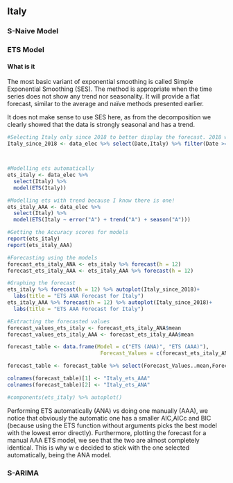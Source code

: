 
## Italy 

### S-Naive Model









### ETS Model 

#### What is it

The most basic variant of exponential smoothing is called Simple Exponential Smoothing (SES). The method is appropriate when the time series does not show any trend nor seasonality. It will provide a flat forecast, similar to the average and naïve methods presented earlier.

It does not make sense to use SES here, as from the decomposition we clearly showed that the data is strongly seasonal and has a trend.

```r
#Selecting Italy only since 2018 to better display the forecast. 2018 will both show the trend BEFORE covid + improve display 
Italy_since_2018 <- data_elec %>% select(Date,Italy) %>% filter(Date >= as.Date("2018-01-01"))



#Modelling ets automatically
ets_italy <- data_elec %>%
  select(Italy) %>%
  model(ETS(Italy))

#Modelling ets with trend because I know there is one! 
ets_italy_AAA <- data_elec %>%
  select(Italy) %>%
  model(ETS(Italy ~ error("A") + trend("A") + season("A")))

#Getting the Accuracy scores for models
report(ets_italy)
report(ets_italy_AAA)

#Forecasting using the models
forecast_ets_italy_ANA <- ets_italy %>% forecast(h = 12)
forecast_ets_italy_AAA <- ets_italy_AAA %>% forecast(h = 12)

#Graphing the forecast
ets_italy %>% forecast(h = 12) %>% autoplot(Italy_since_2018)+
  labs(title = "ETS ANA Forecast for Italy")
ets_italy_AAA %>% forecast(h = 12) %>% autoplot(Italy_since_2018)+
  labs(title = "ETS AAA Forecast for Italy")

#Extracting the forecasted values
forecast_values_ets_italy <- forecast_ets_italy_ANA$mean
forecast_values_ets_italy_AAA <- forecast_ets_italy_AAA$mean

forecast_table <- data.frame(Model = c("ETS (ANA)", "ETS (AAA)"),
                              Forecast_Values = c(forecast_ets_italy_ANA, forecast_ets_italy_AAA))

forecast_table <- forecast_table %>% select(Forecast_Values..mean,Forecast_Values..mean.1)

colnames(forecast_table)[1] <- "Italy_ets_AAA"
colnames(forecast_table)[2] <- "Italy_ets_ANA"

#components(ets_italy) %>% autoplot()
```

Performing ETS automatically (ANA) vs doing one manually (AAA), we notice that obviously the automatic one has a smaller AIC,AICc and BIC (because using the ETS function without arguments picks the best model with the lowest error directly). Furthermore, plotting the forecast for a manual AAA ETS model, we see that the two are almost completely identical. This is why w   e decided to stick with the one selected automatically, being the ANA model. 



### S-ARIMA


